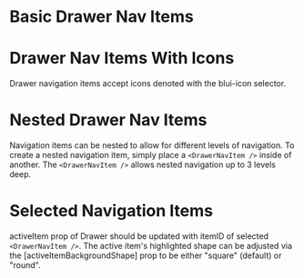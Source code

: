 
# Basic Drawer Nav Items

<BasicDrawerNavItem />

# Drawer Nav Items With Icons

Drawer navigation items accept icons denoted with the blui-icon selector.

<DrawerNavItemWithIcons />

# Nested Drawer Nav Items

Navigation items can be nested to allow for different levels of navigation. To create a nested navigation item, simply place a `<DrawerNavItem />` inside of another. The `<DrawerNavItem />` allows nested navigation up to 3 levels deep.

<DrawerNavItemNestedItems />

# Selected Navigation Items

activeItem prop of Drawer should be updated with itemID of selected `<DrawerNavItem />`. The active item's highlighted shape can be adjusted via the [activeItemBackgroundShape] prop to be either "square" (default) or "round".

<DrawerNavItemSelectedItems />
